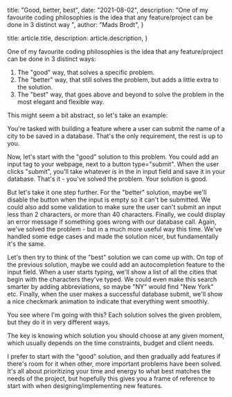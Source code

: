 
  title: "Good, better, best",
  date: "2021-08-02",
  description:
    "One of my favourite coding philosophies is the idea that any feature/project can be done in 3 distinct way ",
  author: "Mads Brodt",
}

  title: article.title,
  description: article.description,
}


One of my favourite coding philosophies is the idea that any feature/project can be done in 3 distinct ways:

1. The "good" way, that solves a specific problem.
2. The "better" way, that still solves the problem, but adds a little extra to the solution.
3. The "best" way, that goes above and beyond to solve the problem in the most elegant and flexible way.

This might seem a bit abstract, so let's take an example:

You're tasked with building a feature where a user can submit the name of a city to be saved in a database. That's the only requirement, the rest is up to you.

Now, let's start with the "good" solution to this problem. You could add an input tag to your webpage, next to a button type="submit". When the user clicks "submit", you'll take whatever is in the in input field and save it in your database. That's it - you've solved the problem. Your solution is good.

But let's take it one step further. For the "better" solution, maybe we'll disable the button when the input is empty so it can't be submitted. We could also add some validation to make sure the user can't submit an input less than 2 characters, or more than 40 characters. Finally, we could display an error message if something goes wrong with our database call. Again, we've solved the problem - but in a much more useful way this time. We've handled some edge cases and made the solution nicer, but fundamentally it's the same.

Let's then try to think of the "best" solution we can come up with. On top of the previous solution, maybe we could add an autocompletion feature to the input field. When a user starts typing, we'll show a list of all the cities that begin with the characters they've typed. We could even make this search smarter by adding abbreviations, so maybe "NY" would find "New York" etc. Finally, when the user makes a successful database submit, we'll show a nice checkmark animation to indicate that everything went smoothly.

You see where I'm going with this? Each solution solves the given problem, but they do it in very different ways.

The key is knowing which solution you should choose at any given moment, which usually depends on the time constraints, budget and client needs.

I prefer to start with the "good" solution, and then gradually add features if there's room for it when other, more important problems have been solved. It's all about prioritizing your time and energy to what best matches the needs of the project, but hopefully this gives you a frame of reference to start with when designing/implementing new features.

​
